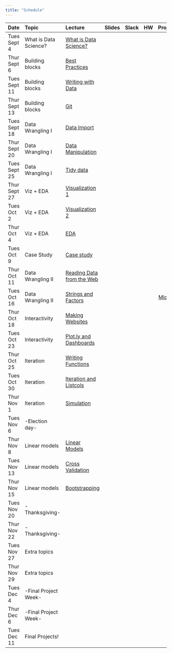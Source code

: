 ```yaml
---
title: "Schedule"
---
```


| Date          | Topic                 | Lecture                                                           | Slides                                                                           |  Slack                                                                                         | HW                                                         |                        Projects |
|:------------- |:--------------------- |:------------------------------------------------------------------|:--------------------------------------------------------------------------------:|:----------------------------------------------------------------------------------------------:|:----------------------------------------------------------:| -------------------------------:|
| Tues Sept 4   | What is Data Science? | [What is Data Science?](what_is_ds_i.html)                        | [<i class="fas fa-desktop fa-lg"></i>](slides/what_is_data_science_i.pdf)        | [<i class="fab fa-slack fa-lg"></i>](link)                                                     | [<i class="far fa-file-code fa-lg"></i>](homework_0.html)  |                                 |   
| Thur Sept 6   | Building blocks       | [Best Practices](best_practices.html)                             | [<i class="fas fa-desktop fa-lg"></i>](slides/best_practices.pdf)                | [<i class="fab fa-slack fa-lg"></i>](https://p8105-fall2018.slack.com/messages/CCATLJG67)      |                                                            |                                 |
| Tues Sept 11  | Building blocks       | [Writing with Data](writing_with_data.html)                       | [<i class="fas fa-desktop fa-lg"></i>](slides/writing_with_data.pdf)             | [<i class="fab fa-slack fa-lg"></i>](https://p8105-fall2018.slack.com/messages/CCATLJG67)      |                                                            |                                 |
| Thur Sept 13  | Building blocks       | [Git](git.html)                                                   | [<i class="fas fa-desktop fa-lg"></i>](slides/git.pdf)                           | [<i class="fab fa-slack fa-lg"></i>](https://p8105-fall2018.slack.com/messages/CCATLJG67)      | [<i class="far fa-file-code fa-lg"></i>](homework_1.html)  |                                 |   
| Tues Sept 18  | Data Wrangling I      | [Data Import](data_import.html)                                   | [<i class="fas fa-desktop fa-lg"></i>](slides/data_import.pdf)                   | [<i class="fab fa-slack fa-lg"></i>](https://p8105-fall2018.slack.com/messages/CCAEZLU49)      |                                                            |                                 |
| Thur Sept 20  | Data Wrangling I      | [Data Manipulation](data_manipulation.html)                       | [<i class="fas fa-desktop fa-lg"></i>](slides/data_manipulation.pdf)             | [<i class="fab fa-slack fa-lg"></i>](https://p8105-fall2018.slack.com/messages/CCAEZLU49)      |                                                            |                                 |
| Tues Sept 25  | Data Wrangling I      | [Tidy data](tidy_data.html)                                       | [<i class="fas fa-desktop fa-lg"></i>](slides/tidy_data.pdf)                     | [<i class="fab fa-slack fa-lg"></i>](https://p8105-fall2018.slack.com/messages/CCAEZLU49)      | [<i class="far fa-file-code fa-lg"></i>](homework_2.html)  |                                 |   
| Thur Sept 27  | Viz + EDA             | [Visualization 1](visualization_pt1.html)                         | [<i class="fas fa-desktop fa-lg"></i>](slides/visualization.pdf)                 | [<i class="fab fa-slack fa-lg"></i>](https://p8105-fall2018.slack.com/messages/CCCBZPUVC)      |                                                            |                                 |
| Tues Oct 2    | Viz + EDA             | [Visualization 2](visualization_pt2.html)                         | [<i class="fas fa-desktop fa-lg"></i>](slides/visualization.pdf)                 | [<i class="fab fa-slack fa-lg"></i>](https://p8105-fall2018.slack.com/messages/CCCBZPUVC)      |                                                            |                                 |
| Thur Oct 4    | Viz + EDA             | [EDA](exploratory_analysis.html)                                  | [<i class="fas fa-desktop fa-lg"></i>](slides/exploratory_analysis.pdf)          | [<i class="fab fa-slack fa-lg"></i>](https://p8105-fall2018.slack.com/messages/CCCBZPUVC)      | [<i class="far fa-file-code fa-lg"></i>](homework_3.html)  |                                 |   
| Tues Oct 9    | Case Study            | [Case study](what_is_ds_ii.html)                                  | [<i class="fas fa-desktop fa-lg"></i>](slides/what_is_data_science_ii.pdf)       | [<i class="fab fa-slack fa-lg"></i>](https://p8105-fall2018.slack.com/messages/CDA08BPC7)      |                                                            |                                 |
| Thur Oct 11   | Data Wrangling II     | [Reading Data from the Web](reading_data_from_the_web.html)       | [<i class="fas fa-desktop fa-lg"></i>](slides/reading_data_from_the_web.pdf)     | [<i class="fab fa-slack fa-lg"></i>](https://p8105-fall2018.slack.com/messages/CCC345PM5)      |                                                            |                                 |
| Tues Oct 16   | Data Wrangling II     | [Strings and Factors](strings_and_factors.html)                   | [<i class="fas fa-desktop fa-lg"></i>](slides/strings_and_factors.pdf)           | [<i class="fab fa-slack fa-lg"></i>](https://p8105-fall2018.slack.com/messages/CCC345PM5)      |                                                            | [Midterm](midterm_project.html) |
| Thur Oct 18   | Interactivity         | [Making Websites](making_websites.html)                           | [<i class="fas fa-desktop fa-lg"></i>](slides/making_websites.pdf)               | [<i class="fab fa-slack fa-lg"></i>](https://p8105-fall2018.slack.com/messages/CCATLNVUK)      |                                                            |                                 |
| Tues Oct 23   | Interactivity         | [Plot.ly and Dashboards](plotly_and_dashboards.html)              | [<i class="fas fa-desktop fa-lg"></i>](slides/plotly_and_dashboards.pdf)         | [<i class="fab fa-slack fa-lg"></i>](https://p8105-fall2018.slack.com/messages/CCATLNVUK)      | [<i class="far fa-file-code fa-lg"></i>](homework_4.html)  | [Final](final_project.html)     |
| Thur Oct 25   | Iteration             | [Writing Functions](writing_functions.html)                       | [<i class="fas fa-desktop fa-lg"></i>](slides/writing_functions.pdf)             | [<i class="fab fa-slack fa-lg"></i>](https://p8105-fall2018.slack.com/messages/CCAAE7XDW)      |                                                            |                                 |
| Tues Oct 30   | Iteration             | [Iteration and Listcols](iteration_and_listcols.html)             | [<i class="fas fa-desktop fa-lg"></i>](slides/iteration_and_listcols.pdf)        | [<i class="fab fa-slack fa-lg"></i>](https://p8105-fall2018.slack.com/messages/CCAAE7XDW)      |                                                            |                                 |
| Thur Nov 1    | Iteration             | [Simulation](simulation.html)                                     | [<i class="fas fa-desktop fa-lg"></i>](slides/simulation.pdf)                    | [<i class="fab fa-slack fa-lg"></i>](https://p8105-fall2018.slack.com/messages/CCAAE7XDW)      | [<i class="far fa-file-code fa-lg"></i>](homework_5.html)  |                                 |
| Tues Nov 6    | -Election day-        |                                                                   |                                                                                  |                                                                                                          |                                                            |                                 |
| Thur Nov 8    | Linear models         | [Linear Models](linear_models.html)                               | [<i class="fas fa-desktop fa-lg"></i>](slides/linear_models.pdf)                 | [<i class="fab fa-slack fa-lg"></i>](https://p8105-fall2018.slack.com/messages/CCAAE9AAU)      |                                    |                                                         |
| Tues Nov 13   | Linear models         | [Cross Validation](cross_validation.html)                         | [<i class="fas fa-desktop fa-lg"></i>](slides/cross_validation.pdf)              | [<i class="fab fa-slack fa-lg"></i>](https://p8105-fall2018.slack.com/messages/CCAAE9AAU)      |                                    |                                                         |
| Thur Nov 15   | Linear models         | [Bootstrapping](bootstrapping.html)                               | [<i class="fas fa-desktop fa-lg"></i>](slides/bootstrapping.pdf)                 | [<i class="fab fa-slack fa-lg"></i>](https://p8105-fall2018.slack.com/messages/CCAAE9AAU)      | [<i class="far fa-file-code fa-lg"></i>](homework_6.html)  |                                 |
| Tues Nov 20   | -Thanksgiving-        |         |                                               |                                                 |      |     |
| Thur Nov 22   | -Thanksgiving-        |         |                                               |                                                 |      |     |
| Tues Nov 27   | Extra topics          |         | [<i class="fas fa-desktop fa-lg"></i>](link)  | [<i class="fab fa-slack fa-lg"></i>](link)      |      |     |
| Thur Nov 29   | Extra topics          |         | [<i class="fas fa-desktop fa-lg"></i>](link)  | [<i class="fab fa-slack fa-lg"></i>](link)      | [<i class="far fa-file-code fa-lg"></i>](homework_7.html)  |    |
| Tues Dec 4    | -Final Project Week-  |         |                                               |                                                 |      |    |
| Thur Dec 6    | -Final Project Week-  |         |                                               |                                                 |      |     |
| Tues Dec 11   | Final Projects!  |         |                                               |                                                 |      |     |

